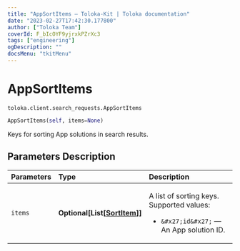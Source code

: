 ```yaml
---
title: "AppSortItems — Toloka-Kit | Toloka documentation"
date: "2023-02-27T17:42:30.177800"
author: ["Toloka Team"]
coverId: F_bIcOYF9yjrxkPZrXc3
tags: ["engineering"]
ogDescription: ""
docsMenu: "tkitMenu"
---
```


# AppSortItems
`toloka.client.search_requests.AppSortItems`

```python
AppSortItems(self, items=None)
```

Keys for sorting App solutions in search results.

## Parameters Description

| Parameters | Type | Description |
| :----------| :----| :-----------|
`items`|**Optional\[List\[[SortItem](/docs/toloka-kit/reference/toloka.client.search_requests.AppSortItems.SortItem)\]\]**|<p>A list of sorting keys. Supported values:</p> <ul> <li>`&#x27;id&#x27;` — An App solution ID.</li> </ul>